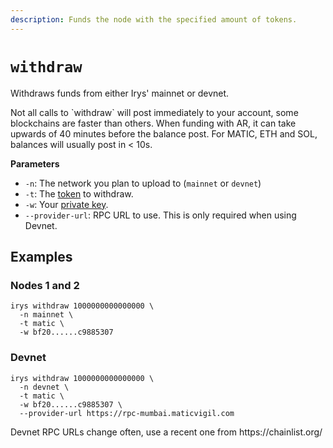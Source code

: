 ```yaml
---
description: Funds the node with the specified amount of tokens.
---
```



# `withdraw`

Withdraws funds from either Irys' mainnet or devnet.

<Callout type="info" emoji="ℹ️">
Not all calls to `withdraw` will post immediately to your account, some blockchains are faster than others. When funding with AR, it can take upwards of 40 minutes before the balance post. For MATIC, ETH and SOL, balances will usually post in < 10s.
</Callout>

**Parameters**

<div className="-mt-6" />

- `-n`: The network you plan to upload to (`mainnet` or `devnet`)
- `-t`: The [token](/overview/supported-tokens) to withdraw.
- `-w`: Your [private key](/developer-docs/cli#using-private-keys).
- `--provider-url`: RPC URL to use. This is only required when using Devnet.

## Examples

### Nodes 1 and 2

```console
irys withdraw 1000000000000000 \
  -n mainnet \
  -t matic \
  -w bf20......c9885307
```

### Devnet

```console
irys withdraw 1000000000000000 \
  -n devnet \
  -t matic \
  -w bf20......c9885307 \
  --provider-url https://rpc-mumbai.maticvigil.com
```

<Callout type="info" emoji="ℹ️">
	Devnet RPC URLs change often, use a recent one from https://chainlist.org/
</Callout>
